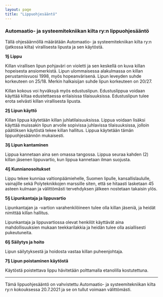 ---
layout: page
title: "Lippuohjesääntö"
---
### Automaatio- ja systeemitekniikan kilta ry:n lippuohjesääntö

Tällä ohjesäännöllä määrätään Automaatio- ja systeemitekniikan kilta ry:n (jatkossa kilta) virallisesta lipusta ja sen käytöstä.

**1§ Lippu**

Killan virallisen lipun pohjaväri on violetti ja sen keskellä on kuva killan hopeisesta ansiomerkistä. Lipun ulommaisessa alakulmassa on killan perustamisvuosi 1998, myös hopeanvärisenä. Lipun leveyden suhde korkeuteen on 25/18. Merkin halkaisijan suhde lipun korkeuteen on 20/27. 

Killan kokous voi hyväksyä myös edustuslipun. Edustuslippua voidaan käyttää kiltaa edustettaessa erilaisissa tilaisuuksissa. Edustuslipun tulee erota selvästi killan virallisesta lipusta. 

**2§ Lipun käyttö**

Killan lippua käytetään killan juhlatilaisuuksissa. Lippua voidaan lisäksi käyttää muissakin lipun arvolle sopivissa juhlavissa tilaisuuksissa, jolloin päätöksen käytöstä tekee killan hallitus. Lippua käytetään tämän lippuohjesäännön mukaisesti.

**3§ Lipun kantaminen**

Lippua kannetaan aina sen omassa tangossa. Lippua seuraa kahden (2) killan jäsenen lippuvartio, kun lippua kannetaan ilman suojusta.

**4§ Kunnianosoitukset**

Lippu tekee kunniaa valtionpäämiehelle, Suomen lipulle, kansallislaululle, vainajille sekä Polyteknikkojen marssille siten, että se hitaasti lasketaan 45 asteen kulmaan ja välittömästi tervehdyksen jälkeen nostetaan takaisin ylös.

**5§ Lipunkantaja ja lippuvartio**

Lipunkantajan ja -vartion varahenkilöineen tulee olla killan jäseniä, ja heidät nimittää killan hallitus.

Lipunkantaja ja lippuvartiossa olevat henkilöt käyttävät aina mahdollisuuksien mukaan teekkarilakkia ja heidän tulee olla asiallisesti pukeutuneita.

**6§ Säilytys ja hoito**

Lipun säilytyksestä ja hoidosta vastaa killan puheenjohtaja.

**7§ Lipun poistaminen käytöstä**

Käytöstä poistettava lippu hävitetään polttamalla etanolilla kostutettuna.

---


Tämä lippuohjesääntö on vahvistettu Automaatio- ja systeemitekniikan kilta ry:n kokouksessa 20.7.2021 ja se on tullut voimaan välittömästi.
